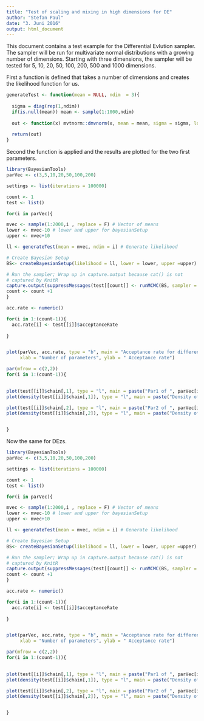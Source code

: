 ```yaml
---
title: "Test of scaling and mixing in high dimensions for DE"
author: "Stefan Paul"
date: "3. Juni 2016"
output: html_document
---
```


This document contains a test example for the Differential Evlution sampler.
The sampler will be run for multivariate normal distributions with a
growing number of dimensions.
Starting with three dimensions, the sampler will be tested for 
5, 10, 20, 50, 100, 200, 500 and 1000 dimensions.

First a function is defined that takes a number of dimensions and
creates the likelihood function for us.

```r
generateTest <- function(mean = NULL, ndim  = 3){
  
  sigma = diag(rep(1,ndim))
  if(is.null(mean)) mean <- sample(1:1000,ndim)
  
  out <- function(x) mvtnorm::dmvnorm(x, mean = mean, sigma = sigma, log=T)
  
  return(out)
}
```

Second the function is applied and the results are plotted for 
the two first parameters.

```r
library(BayesianTools)
parVec <- c(3,5,10,20,50,100,200)

settings <- list(iterations = 100000)

count <- 1
test <- list()

for(i in parVec){

mvec <- sample(1:2000,i , replace = F) # Vector of means
lower <- mvec-10 # lower and upper for bayesianSetup
upper <- mvec+10

ll <- generateTest(mean = mvec, ndim = i) # Generate likelihood

# Create Bayesian Setup
BS<- createBayesianSetup(likelihood = ll, lower = lower, upper =upper)

# Run the sampler; Wrap up in capture.output because cat() is not
# captured by KnitR
capture.output(suppressMessages(test[[count]] <- runMCMC(BS, sampler = "DE", settings = settings)))
count <- count +1
}

```


```r
acc.rate <- numeric()

for(i in 1:(count-1)){
  acc.rate[i] <- test[[i]]$acceptanceRate
  
}


plot(parVec, acc.rate, type = "b", main = "Acceptance rate for different dimensions, DE",
     xlab = "Number of parameters", ylab = " Acceptance rate") 

```

```r
par(mfrow = c(2,2))
for(i in 1:(count-1)){

  
plot(test[[i]]$chain[,1], type = "l", main = paste("Par1 of ", parVec[i]))  
plot(density(test[[i]]$chain[,1]), type = "l", main = paste("Density of Par1 of ", parVec[i]))  

plot(test[[i]]$chain[,2], type = "l", main = paste("Par2 of ", parVec[i]))  
plot(density(test[[i]]$chain[,2]), type = "l", main = paste("Density of Par2 of ", parVec[i]))  


}


```

Now the same for DEzs.

```r
library(BayesianTools)
parVec <- c(3,5,10,20,50,100,200)

settings <- list(iterations = 100000)

count <- 1
test <- list()

for(i in parVec){

mvec <- sample(1:2000,i , replace = F) # Vector of means
lower <- mvec-10 # lower and upper for bayesianSetup
upper <- mvec+10

ll <- generateTest(mean = mvec, ndim = i) # Generate likelihood

# Create Bayesian Setup
BS<- createBayesianSetup(likelihood = ll, lower = lower, upper =upper)

# Run the sampler; Wrap up in capture.output because cat() is not
# captured by KnitR
capture.output(suppressMessages(test[[count]] <- runMCMC(BS, sampler = "DEzs", settings = settings)))
count <- count +1
}

```


```r
acc.rate <- numeric()

for(i in 1:(count-1)){
  acc.rate[i] <- test[[i]]$acceptanceRate
  
}


plot(parVec, acc.rate, type = "b", main = "Acceptance rate for different dimensions, DEzs",
     xlab = "Number of parameters", ylab = " Acceptance rate") 

```

```r
par(mfrow = c(2,2))
for(i in 1:(count-1)){

  
plot(test[[i]]$chain[,1], type = "l", main = paste("Par1 of ", parVec[i]))  
plot(density(test[[i]]$chain[,1]), type = "l", main = paste("Density of Par1 of ", parVec[i]))  

plot(test[[i]]$chain[,2], type = "l", main = paste("Par2 of ", parVec[i]))  
plot(density(test[[i]]$chain[,2]), type = "l", main = paste("Density of Par2 of ", parVec[i]))  


}


```

